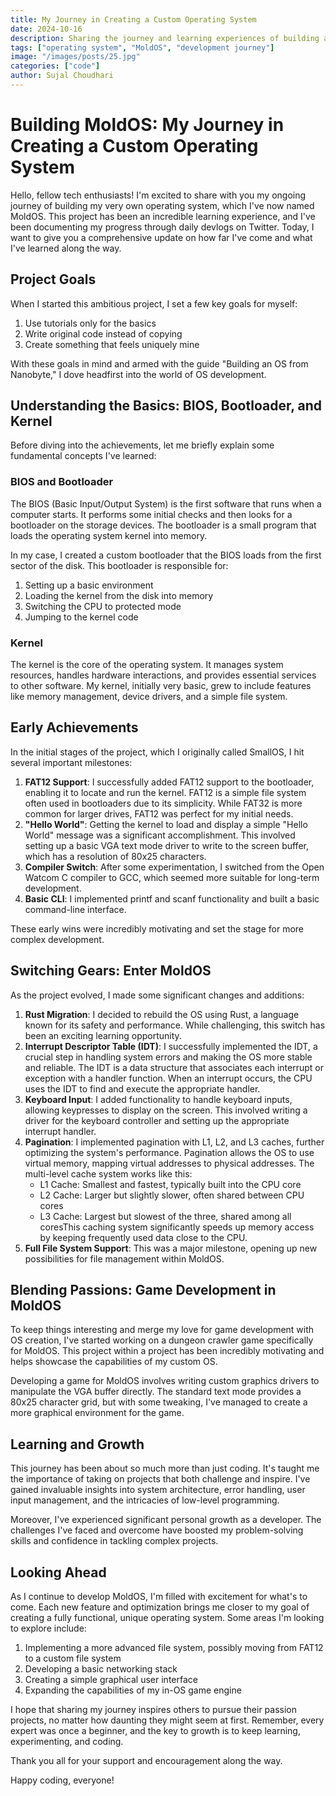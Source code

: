 ```yaml
---
title: My Journey in Creating a Custom Operating System
date: 2024-10-16
description: Sharing the journey and learning experiences of building a custom operating system, MoldOS.
tags: ["operating system", "MoldOS", "development journey"]
image: "/images/posts/25.jpg"
categories: ["code"]
author: Sujal Choudhari
---
```


# Building MoldOS: My Journey in Creating a Custom Operating System

Hello, fellow tech enthusiasts! I'm excited to share with you my ongoing journey of building my very own operating system, which I've now named MoldOS. This project has been an incredible learning experience, and I've been documenting my progress through daily devlogs on Twitter. Today, I want to give you a comprehensive update on how far I've come and what I've learned along the way.

## Project Goals

When I started this ambitious project, I set a few key goals for myself:

1.  Use tutorials only for the basics
2.  Write original code instead of copying
3.  Create something that feels uniquely mine

With these goals in mind and armed with the guide "Building an OS from Nanobyte," I dove headfirst into the world of OS development.

## Understanding the Basics: BIOS, Bootloader, and Kernel

Before diving into the achievements, let me briefly explain some fundamental concepts I've learned:

### BIOS and Bootloader

The BIOS (Basic Input/Output System) is the first software that runs when a computer starts. It performs some initial checks and then looks for a bootloader on the storage devices. The bootloader is a small program that loads the operating system kernel into memory.

In my case, I created a custom bootloader that the BIOS loads from the first sector of the disk. This bootloader is responsible for:

1.  Setting up a basic environment
2.  Loading the kernel from the disk into memory
3.  Switching the CPU to protected mode
4.  Jumping to the kernel code

### Kernel

The kernel is the core of the operating system. It manages system resources, handles hardware interactions, and provides essential services to other software. My kernel, initially very basic, grew to include features like memory management, device drivers, and a simple file system.

## Early Achievements

In the initial stages of the project, which I originally called SmallOS, I hit several important milestones:

1.  **FAT12 Support**: I successfully added FAT12 support to the bootloader, enabling it to locate and run the kernel. FAT12 is a simple file system often used in bootloaders due to its simplicity. While FAT32 is more common for larger drives, FAT12 was perfect for my initial needs.
2.  **"Hello World"**: Getting the kernel to load and display a simple "Hello World" message was a significant accomplishment. This involved setting up a basic VGA text mode driver to write to the screen buffer, which has a resolution of 80x25 characters.
3.  **Compiler Switch**: After some experimentation, I switched from the Open Watcom C compiler to GCC, which seemed more suitable for long-term development.
4.  **Basic CLI**: I implemented printf and scanf functionality and built a basic command-line interface.

These early wins were incredibly motivating and set the stage for more complex development.

## Switching Gears: Enter MoldOS

As the project evolved, I made some significant changes and additions:

1.  **Rust Migration**: I decided to rebuild the OS using Rust, a language known for its safety and performance. While challenging, this switch has been an exciting learning opportunity.
2.  **Interrupt Descriptor Table (IDT)**: I successfully implemented the IDT, a crucial step in handling system errors and making the OS more stable and reliable. The IDT is a data structure that associates each interrupt or exception with a handler function. When an interrupt occurs, the CPU uses the IDT to find and execute the appropriate handler.
3.  **Keyboard Input**: I added functionality to handle keyboard inputs, allowing keypresses to display on the screen. This involved writing a driver for the keyboard controller and setting up the appropriate interrupt handler.
4.  **Pagination**: I implemented pagination with L1, L2, and L3 caches, further optimizing the system's performance. Pagination allows the OS to use virtual memory, mapping virtual addresses to physical addresses. The multi-level cache system works like this:
    - L1 Cache: Smallest and fastest, typically built into the CPU core
    - L2 Cache: Larger but slightly slower, often shared between CPU cores
    - L3 Cache: Largest but slowest of the three, shared among all coresThis caching system significantly speeds up memory access by keeping frequently used data close to the CPU.
5.  **Full File System Support**: This was a major milestone, opening up new possibilities for file management within MoldOS.

## Blending Passions: Game Development in MoldOS

To keep things interesting and merge my love for game development with OS creation, I've started working on a dungeon crawler game specifically for MoldOS. This project within a project has been incredibly motivating and helps showcase the capabilities of my custom OS.

Developing a game for MoldOS involves writing custom graphics drivers to manipulate the VGA buffer directly. The standard text mode provides a 80x25 character grid, but with some tweaking, I've managed to create a more graphical environment for the game.

## Learning and Growth

This journey has been about so much more than just coding. It's taught me the importance of taking on projects that both challenge and inspire. I've gained invaluable insights into system architecture, error handling, user input management, and the intricacies of low-level programming.

Moreover, I've experienced significant personal growth as a developer. The challenges I've faced and overcome have boosted my problem-solving skills and confidence in tackling complex projects.

## Looking Ahead

As I continue to develop MoldOS, I'm filled with excitement for what's to come. Each new feature and optimization brings me closer to my goal of creating a fully functional, unique operating system. Some areas I'm looking to explore include:

1.  Implementing a more advanced file system, possibly moving from FAT12 to a custom file system
2.  Developing a basic networking stack
3.  Creating a simple graphical user interface
4.  Expanding the capabilities of my in-OS game engine

I hope that sharing my journey inspires others to pursue their passion projects, no matter how daunting they might seem at first. Remember, every expert was once a beginner, and the key to growth is to keep learning, experimenting, and coding.

Thank you all for your support and encouragement along the way.

Happy coding, everyone!
